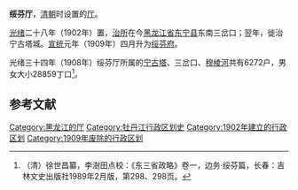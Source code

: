 '''绥芬厅'''，[[清朝|清朝]]时设置的[[厅_(清朝)|厅]]。

[[光绪|光绪]]二十八年（1902年）置，[[治所|治所]]在今[[黑龙江省|黑龙江省]][[东宁县|东宁县]]东南三岔口；翌年，徙治宁古塔城。[[宣统|宣统]]元年（1909年）四月升为[[绥芬府|绥芬府]]。 

光绪三十四年（1908年）绥芬厅所属的[[宁古塔|宁古塔]]、三岔口、[[穆棱河|穆棱河]]共有6272户，男女大小28859丁口<ref>（清）徐世昌纂，李澍田点校：《东三省政略》卷一，边务·绥芬篇，长春：吉林文史出版社1989年2月版，第298、298页。</ref>。

==参考文献==

<references/>

{{清朝行政区划小作品}}
{{DEFAULTSORT:S}}
[[Category:黑龙江的厅|Category:黑龙江的厅]]
[[Category:牡丹江行政区划史|Category:牡丹江行政区划史]]
[[Category:1902年建立的行政区划|Category:1902年建立的行政区划]] 
[[Category:1909年废除的行政区划|Category:1909年废除的行政区划]]